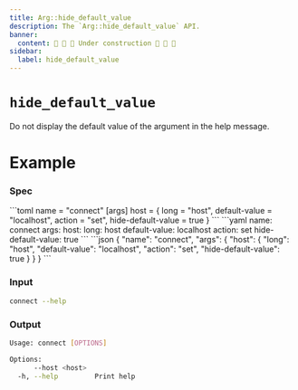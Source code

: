 ```yaml
---
title: Arg::hide_default_value
description: The `Arg::hide_default_value` API.
banner:
  content: 🚧 🚧 🚧 Under construction 🚧 🚧 🚧
sidebar:
  label: hide_default_value
---
```



# `hide_default_value` <LinkButton href="https://docs.rs/clap/latest/clap/struct.Arg.html#method.hide_default_value" icon="open-book" variant="minimal"></LinkButton>

<Badge text="since 0.1.0" size="small" />

Do not display the default value of the argument in the help message.

# Example

### Spec

<Tabs syncKey="format">
  <TabItem label="TOML">
```toml
name = "connect"
[args]
host = { long = "host", default-value = "localhost", action = "set", hide-default-value = true }
```
  </TabItem>
  <TabItem label="YAML">
```yaml
name: connect
args:
  host:
    long: host
    default-value: localhost
    action: set
    hide-default-value: true
```
  </TabItem>
  <TabItem label="JSON">
```json
{
  "name": "connect",
  "args": {
    "host": {
      "long": "host",
      "default-value": "localhost",
      "action": "set",
      "hide-default-value": true
    }
  }
}
```
  </TabItem>
</Tabs>

### Input

```bash
connect --help
```

### Output

```bash
Usage: connect [OPTIONS]

Options:
      --host <host>  
  -h, --help         Print help
```

